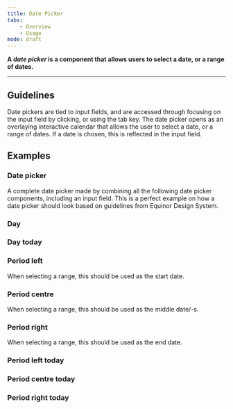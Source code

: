 ```yaml
---
title: Date Picker
tabs:
    - Overview
    - Usage
mode: draft
---
```


**A *date picker* is a component that allows users to select a date, or a range of dates.**
<!--One to two sentences as an introduction to the component-->

***

## Guidelines
<!--List how to use it, sizes, widths, grid interactions, color allowances -->

Date pickers are tied to input fields, and are accessed through focusing on the input field by clicking, or using the tab key. The date picker opens as an overlaying interactive calendar that allows the user to select a date, or a range of dates. If a date is chosen, this is reflected in the input field. 



## Examples

### Date picker

A complete date picker made by combining all the following date picker components, including an input field. This is a perfect example on how a date picker should look based on guidelines from Equinor Design System. 

<FigmaImage url="https://www.figma.com/file/0bGXR2sCwMVSDNyyzu5BXrO5/UI%E2%80%94User-Interface?node-id=13839%3A2560" />

### Day
<FigmaImage url="https://www.figma.com/file/0bGXR2sCwMVSDNyyzu5BXrO5/UI%E2%80%94User-Interface?node-id=13839%3A763" />

### Day today
<FigmaImage url="https://www.figma.com/file/0bGXR2sCwMVSDNyyzu5BXrO5/UI%E2%80%94User-Interface?node-id=13839%3A798" />

### Period left

When selecting a range, this should be used as the start date.

<FigmaImage url="https://www.figma.com/file/0bGXR2sCwMVSDNyyzu5BXrO5/UI%E2%80%94User-Interface?node-id=13839%3A840" />

### Period centre

When selecting a range, this should be used as the middle date/-s.

<FigmaImage url="https://www.figma.com/file/0bGXR2sCwMVSDNyyzu5BXrO5/UI%E2%80%94User-Interface?node-id=13839%3A857" />

### Period right

When selecting a range, this should be used as the end date.

<FigmaImage url="https://www.figma.com/file/0bGXR2sCwMVSDNyyzu5BXrO5/UI%E2%80%94User-Interface?node-id=13839%3A874" />

### Period left today
<FigmaImage url="https://www.figma.com/file/0bGXR2sCwMVSDNyyzu5BXrO5/UI%E2%80%94User-Interface?node-id=13839%3A891" />

### Period centre today
<FigmaImage url="https://www.figma.com/file/0bGXR2sCwMVSDNyyzu5BXrO5/UI%E2%80%94User-Interface?node-id=13839%3A908" />

### Period right today
<FigmaImage url="https://www.figma.com/file/0bGXR2sCwMVSDNyyzu5BXrO5/UI%E2%80%94User-Interface?node-id=13839%3A925" />
